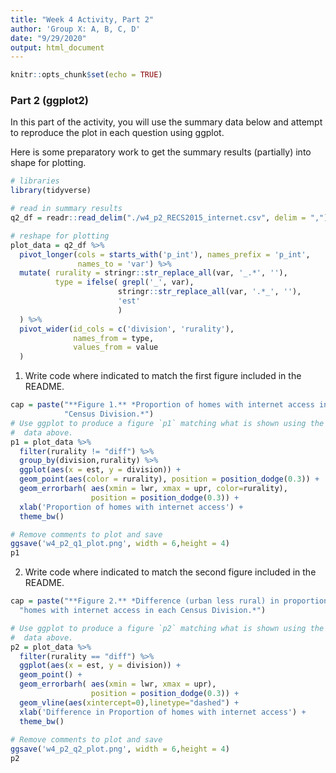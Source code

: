 ```yaml
---
title: "Week 4 Activity, Part 2"
author: 'Group X: A, B, C, D'
date: "9/29/2020"
output: html_document
---
```


```r
knitr::opts_chunk$set(echo = TRUE)
```

### Part 2 (ggplot2)

In this part of the activity, you will use the summary data below and attempt
to reproduce the plot in each question using ggplot.

Here is some preparatory work to get the summary results (partially) into
shape for plotting. 

```r
# libraries
library(tidyverse)

# read in summary results
q2_df = readr::read_delim("./w4_p2_RECS2015_internet.csv", delim = ",")
```

```r
# reshape for plotting
plot_data = q2_df %>%
  pivot_longer(cols = starts_with('p_int'), names_prefix = 'p_int',
               names_to = 'var') %>%
  mutate( rurality = stringr::str_replace_all(var, '_.*', ''),
          type = ifelse( grepl('_', var), 
                        stringr::str_replace_all(var, '.*_', ''),
                        'est'
                        )
  ) %>%
  pivot_wider(id_cols = c('division', 'rurality'), 
              names_from = type, 
              values_from = value
  ) 
```

1. Write code where indicated to match the first figure included in the README.
```r
cap = paste("**Figure 1.** *Proportion of homes with internet access in each",
            "Census Division.*")
# Use ggplot to produce a figure `p1` matching what is shown using the
#  data above. 
p1 = plot_data %>% 
  filter(rurality != "diff") %>%
  group_by(division,rurality) %>% 
  ggplot(aes(x = est, y = division)) +
  geom_point(aes(color = rurality), position = position_dodge(0.3)) +
  geom_errorbarh( aes(xmin = lwr, xmax = upr, color=rurality), 
                  position = position_dodge(0.3)) + 
  xlab('Proportion of homes with internet access') +
  theme_bw()

# Remove comments to plot and save
ggsave('w4_p2_q1_plot.png', width = 6,height = 4)
p1
```

2. Write code where indicated to match the second figure included in the README.
```r
cap = paste("**Figure 2.** *Difference (urban less rural) in proportion of",
  "homes with internet access in each Census Division.*")

# Use ggplot to produce a figure `p2` matching what is shown using the
#  data above. 
p2 = plot_data %>% 
  filter(rurality == "diff") %>%
  ggplot(aes(x = est, y = division)) +
  geom_point() +
  geom_errorbarh( aes(xmin = lwr, xmax = upr), 
                  position = position_dodge(0.3)) + 
  geom_vline(aes(xintercept=0),linetype="dashed") + 
  xlab('Difference in Proportion of homes with internet access') +
  theme_bw()
  
# Remove comments to plot and save
ggsave('w4_p2_q2_plot.png', width = 6,height = 4)
p2

```


